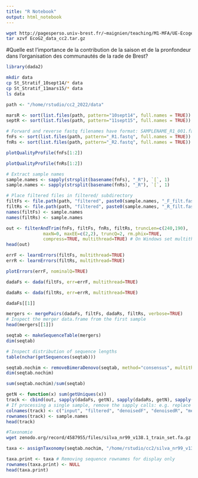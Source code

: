 ```yaml
---
title: "R Notebook"
output: html_notebook
---
```


```bash
wget http://pagesperso.univ-brest.fr/~maignien/teaching/M1-MFA/UE-Ecogenomique2/EcoG2_data_cc2.tar.gz
tar xzvf EcoG2_data_cc2.tar.gz
```


#Quelle est l'importance de la contribution de la saison et de la pronfondeur dans l'organisation des communautés de la rade de Brest? 

```r
library(dada2)
```

```bash
mkdir data
cp St_Stratif_10sept14/* data
cp St_Stratif_11mars15/* data
ls data
```

```r
path <- "/home/rstudio/cc2_2022/data"
```

```r
marsR <- sort(list.files(path, pattern="10sept14", full.names = TRUE))
septR <- sort(list.files(path, pattern="11sept15", full.names = TRUE))
```

```r
# Forward and reverse fastq filenames have format: SAMPLENAME_R1_001.fastq and SAMPLENAME_R2_001.fastq
fnFs <- sort(list.files(path, pattern="_R1.fastq", full.names = TRUE))
fnRs <- sort(list.files(path, pattern="_R2.fastq", full.names = TRUE))
```

```r
plotQualityProfile(fnFs[1:2])
```
```r
plotQualityProfile(fnRs[1:2])
```

```r
# Extract sample names
sample.names <- sapply(strsplit(basename(fnFs), "_R"), `[`, 1)
sample.names <- sapply(strsplit(basename(fnRs), "_R"), `[`, 1)
```



```r
# Place filtered files in filtered/ subdirectory
filtFs <- file.path(path, "filtered", paste0(sample.names, "_F_filt.fastq.gz"))
filtRs <- file.path(path, "filtered", paste0(sample.names, "_R_filt.fastq.gz"))
names(filtFs) <- sample.names
names(filtRs) <- sample.names
```

```r
out <- filterAndTrim(fnFs, filtFs, fnRs, filtRs, truncLen=c(240,190),
              maxN=0, maxEE=c(2,2), truncQ=2, rm.phix=TRUE,
              compress=TRUE, multithread=TRUE) # On Windows set multithread=FALSE
head(out)
```


```r
errF <- learnErrors(filtFs, multithread=TRUE)
errR <- learnErrors(filtRs, multithread=TRUE)
```

```r
plotErrors(errF, nominalQ=TRUE)
```
```r
dadaFs <- dada(filtFs, err=errF, multithread=TRUE)
```

```r
dadaRs <- dada(filtRs, err=errR, multithread=TRUE)
```
```r
dadaFs[[1]]
```

```r
mergers <- mergePairs(dadaFs, filtFs, dadaRs, filtRs, verbose=TRUE)
# Inspect the merger data.frame from the first sample
head(mergers[[1]])
```

```r
seqtab <- makeSequenceTable(mergers)
dim(seqtab)
```
```r
# Inspect distribution of sequence lengths
table(nchar(getSequences(seqtab)))
```

```r
seqtab.nochim <- removeBimeraDenovo(seqtab, method="consensus", multithread=TRUE, verbose=TRUE)
dim(seqtab.nochim)
```

```r
sum(seqtab.nochim)/sum(seqtab)
```
```r
getN <- function(x) sum(getUniques(x))
track <- cbind(out, sapply(dadaFs, getN), sapply(dadaRs, getN), sapply(mergers, getN), rowSums(seqtab.nochim))
# If processing a single sample, remove the sapply calls: e.g. replace sapply(dadaFs, getN) with getN(dadaFs)
colnames(track) <- c("input", "filtered", "denoisedF", "denoisedR", "merged", "nonchim")
rownames(track) <- sample.names
head(track)
```

```bash
#Taxonomie
wget zenodo.org/record/4587955/files/silva_nr99_v138.1_train_set.fa.gz
```

```r
taxa <- assignTaxonomy(seqtab.nochim, "/home/rstudio/cc2/silva_nr99_v138.1_train_set.fa.gz", multithread=TRUE)
```
```r
taxa.print <- taxa # Removing sequence rownames for display only
rownames(taxa.print) <- NULL
head(taxa.print)
```


